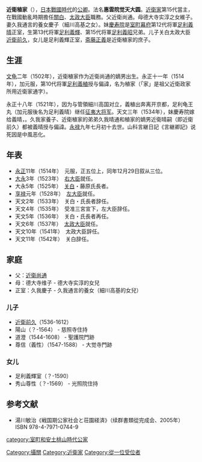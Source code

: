 {{japanese|japanese=近衛 稙家|kana=このえ たねいえ|romaji=Konoe Taneie|舊寫=近衞 稙家}}
'''近衛稙家'''（{{bd|1502年|12月|1566年|7月26日|catIdx=J近}}），[[日本|日本]][[戰國時代_(日本)|戰國時代]]的[[公卿|公卿]]。法名'''惠雲院觉天大圆'''。[[近衛家|近衛家]]第15代當主，在戰國動亂時期擔任[[關白|關白]]、[[太政大臣|太政大臣]]職務。父近衛尚通。母德大寺实淳之女維子。妻久我通言的養女慶子（細川高基之女）。妹[[慶寿院|慶寿院]]是[[室町幕府|室町幕府]]第12代将軍[[足利義晴|足利義晴]]正室，生第13代将軍[[足利義輝|足利義輝]]、第15代将軍[[足利義昭|足利義昭]]兄弟。儿子关白太政大臣[[近衛前久|近衛前久]]，女儿是足利義輝正室，[[斋藤正義|斋藤正義]]是近衛稙家的庶子。
==生涯==
[[文龟|文龟]]二年（1502年），近衛稙家作为近衛尚通的嫡男出生。永正十一年（1514年），加元服，第10代将軍[[足利義稙|足利義稙]]授与偏諱，名为稙家（「家」是祖父近衛政家所用近衛家通字）。

永正十八年（1521年），因为与管領細川高国对立，義稙出奔离开京都，足利龟王丸（加元服後名为足利義晴）继任[[征夷大将军|征夷大将军]]。天文三年（1534年），妹慶寿院嫁给義晴，。久我家養子、近衛稙家的弟弟久我晴通和稙家的嫡男近衛晴嗣（即近衛前久）都被義晴授与偏諱。[[永禄|永禄]]九年七月初十去世。山科言継日記《言継卿記》说死因是中風恶化。

== 年表 ==
* [[永正|永正]]11年（1514年）　元服，正五位上，同年12月29日叙从三位。
* [[大永|大永]]3年（1523年）　[[右大臣|右大臣]]就任。
* 大永5年（1525年）　[[关白|关白]]・藤原氏長者。
* [[享禄|享禄]]元年（1528年）　[[左大臣|左大臣]]就任。
* 天文2年（1533年）　关白・氏長者辞任。
* 天文4年（1535年）　受准三宮宣下，左大臣辞任。
* 天文5年（1536年）　关白・氏長者再任。
* 天文6年（1537年）　[[太政大臣|太政大臣]]就任。
* 天文10年（1541年）　太政大臣辞任。
* 天文11年（1542年）　关白辞任。

== 家庭 ==
* 父：[[近衛尚通|近衛尚通]]
* 母：德大寺维子 - 德大寺实淳的女兒
* 正室：久我慶子 - 久我通言的養女（細川高基的女兒）
===儿子===
* [[近衛前久|近衛前久]]（1536-1612）
* 陽山（？-1564） - 慈照寺住持
* 道澄（1544-1608） - 聖護院門跡
* 尊信（義性）（1547-1588） - 大觉寺門跡
===女儿===
* 足利義輝室（？-1590）
* 秀山尊性（？-1569） - 光照院住持

== 参考文献 ==
* 湯川敏治《戦国期公家社会と荘園経済》（续群書類從完成会、2005年） ISBN 978-4-7971-0744-9

{{近衛家}}
{{歷代關白}}
{{藤原氏長者}}
{{歷代太政大臣}}

{{Authority control}}
[[category:室町和安土桃山時代公家|category:室町和安土桃山時代公家]]
[[Category:攝關|Category:攝關]]
[[Category:近衛家|Category:近衛家]]
[[Category:從一位受位者|Category:從一位受位者]]